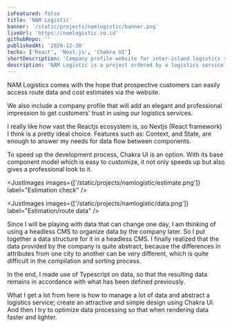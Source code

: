 ```yaml
---
isFeatured: false
title: 'NAM Logistic'
banner: '/static/projects/namlogistic/banner.png'
liveUrl: 'https://namlogistic.co.id'
githubRepo: ''
publishedAt: '2020-12-30'
techs: ['React', 'Next.js', 'Chakra UI']
shortDescription: 'Company profile website for inter-island logistics service providers in Indonesia.'
description: 'NAM Logistic is a project ordered by a logistics service company to answer problems, such as: seeing cost estimates, and travel routes. In addition, to improve the quality of service and customer trust with an official website.'
---
```


<Content heading="Project purpose and goal">

NAM Logistics comes with the hope that prospective customers can easily access route data and cost estimates via the website.

We also include a company profile that will add an elegant and professional impression to get customers' trust in using our logistics services.

</Content>

<ContentWithImage heading="Tech stack and explanation" image="/static/projects/namlogistic/namlogistic-stack.png">

I really like how vast the Reactjs ecosystem is, so Nextjs (React framework) I think is a pretty ideal choice. Features such as: Context, and State, are enough to answer my needs for data flow between components.

To speed up the development process, Chakra UI is an option. With its base component model which is easy to customize, it not only speeds up but also gives a professional look to it.

</ContentWithImage>

<JustImages images={['/static/projects/namlogistic/estimate.png']} label="Estimation check" />

<JustImages images={['/static/projects/namlogistic/data.png']} label="Estimation/route data" />

<Content heading='Problems and thought process'>

Since I will be playing with data that can change one day, I am thinking of using a headless CMS to organize data by the company later. So I put together a data structure for it in a headless CMS. I finally realized that the data provided by the company is quite abstract, because the differences in attributes from one city to another can be very different, which is quite difficult in the compilation and sorting process.

In the end, I made use of Typescript on data, so that the resulting data remains in accordance with what has been defined previously.

</Content>

<Content heading="Lessons learned">

What I get a lot from here is how to manage a lot of data and abstract a logistics service; create an attractive and simple design using Chakra UI. And then I try to optimize data processing so that when rendering data faster and lighter.

</Content>

